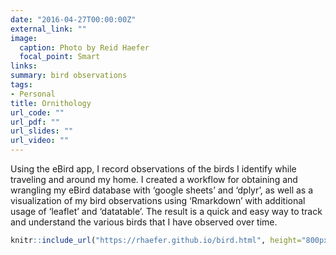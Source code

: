 ```yaml
---
date: "2016-04-27T00:00:00Z"
external_link: ""
image:
  caption: Photo by Reid Haefer
  focal_point: Smart
links:
summary: bird observations
tags:
- Personal
title: Ornithology
url_code: ""
url_pdf: ""
url_slides: ""
url_video: ""
---
```


Using the eBird app, I record observations of the birds I identify while traveling and around my home. I created a workflow for obtaining and wrangling my eBird database with 'google sheets' and 'dplyr', as well as a visualization of my bird observations using 'Rmarkdown' with additional usage of 'leaflet' and 'datatable'. The result is a quick and easy way to track and understand the various birds that I have observed over time.

```r
knitr::include_url("https://rhaefer.github.io/bird.html", height="800px")
```


